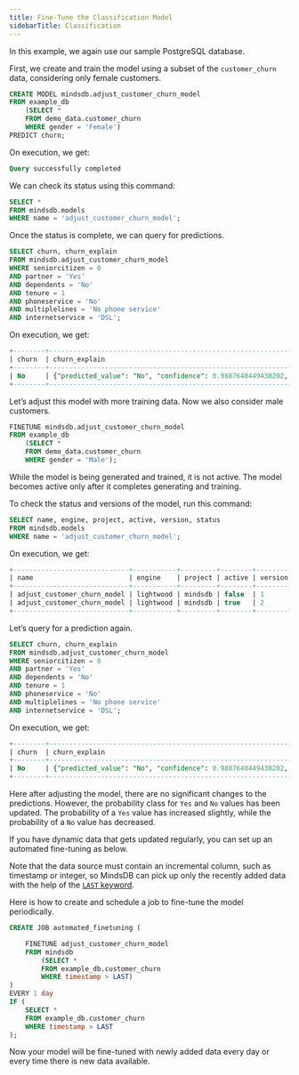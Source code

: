 ```yaml
---
title: Fine-Tune the Classification Model
sidebarTitle: Classification
---
```


In this example, we again use our sample PostgreSQL database.

First, we create and train the model using a subset of the `customer_churn` data, considering only female customers.

```sql
CREATE MODEL mindsdb.adjust_customer_churn_model
FROM example_db
    (SELECT *
    FROM demo_data.customer_churn
    WHERE gender = 'Female')
PREDICT churn;
```

On execution, we get:

```sql
Query successfully completed
```

We can check its status using this command:

```sql
SELECT *
FROM mindsdb.models
WHERE name = 'adjust_customer_churn_model';
```

Once the status is complete, we can query for predictions.

```sql
SELECT churn, churn_explain
FROM mindsdb.adjust_customer_churn_model
WHERE seniorcitizen = 0
AND partner = 'Yes'
AND dependents = 'No'
AND tenure = 1
AND phoneservice = 'No'
AND multiplelines = 'No phone service'
AND internetservice = 'DSL';
```

On execution, we get:

```sql
+--------+------------------------------------------------------------------------------------------------------------------------------------------------------------+
| churn  | churn_explain                                                                                                                                              |
+--------+------------------------------------------------------------------------------------------------------------------------------------------------------------+
| No     | {"predicted_value": "No", "confidence": 0.9887640449438202, "anomaly": null, "truth": null, "probability_class_No": 0.934, "probability_class_Yes": 0.066} |
+--------+------------------------------------------------------------------------------------------------------------------------------------------------------------+
```
 
Let’s adjust this model with more training data. Now we also consider male customers.

```sql
FINETUNE mindsdb.adjust_customer_churn_model
FROM example_db
    (SELECT *
    FROM demo_data.customer_churn
    WHERE gender = 'Male');
```

<Warning>
While the model is being generated and trained, it is not active. The model becomes active only after it completes generating and training.
</Warning>

To check the status and versions of the model, run this command:

```sql
SELECT name, engine, project, active, version, status
FROM mindsdb.models
WHERE name = 'adjust_customer_churn_model';
```

On execution, we get:

```sql
+-----------------------------+-----------+---------+--------+---------+----------+
| name                        | engine    | project | active | version | status   |
+-----------------------------+-----------+---------+--------+---------+----------+
| adjust_customer_churn_model | lightwood | mindsdb | false  | 1       | complete |
| adjust_customer_churn_model | lightwood | mindsdb | true   | 2       | complete |
+-----------------------------+-----------+---------+--------+---------+----------+
```

Let’s query for a prediction again.

```sql
SELECT churn, churn_explain
FROM mindsdb.adjust_customer_churn_model
WHERE seniorcitizen = 0
AND partner = 'Yes'
AND dependents = 'No'
AND tenure = 1
AND phoneservice = 'No'
AND multiplelines = 'No phone service'
AND internetservice = 'DSL';
```

On execution, we get:

```sql
+--------+--------------------------------------------------------------------------------------------------------------------------------------------------------------+
| churn  | churn_explain                                                                                                                                                |
+--------+--------------------------------------------------------------------------------------------------------------------------------------------------------------+
| No     | {"predicted_value": "No", "confidence": 0.9887640449438202, "anomaly": null, "truth": null, "probability_class_No": 0.9294, "probability_class_Yes": 0.0706} |
+--------+--------------------------------------------------------------------------------------------------------------------------------------------------------------+
```

Here after adjusting the model, there are no significant changes to the predictions. However, the probability class for `Yes` and `No` values has been updated. The probability of a `Yes` value has increased slightly, while the probability of a `No` value has decreased.

<Tip>
If you have dynamic data that gets updated regularly, you can set up an automated fine-tuning as below.

Note that the data source must contain an incremental column, such as timestamp or integer, so MindsDB can pick up only the recently added data with the help of the [`LAST` keyword](/mindsdb_sql/sql/create/jobs#last).

Here is how to create and schedule a job to fine-tune the model periodically.

```sql
CREATE JOB automated_finetuning (

    FINETUNE adjust_customer_churn_model
    FROM mindsdb
        (SELECT *
        FROM example_db.customer_churn
        WHERE timestamp > LAST)
)
EVERY 1 day
IF (
    SELECT *
    FROM example_db.customer_churn
    WHERE timestamp > LAST
);
```

Now your model will be fine-tuned with newly added data every day or every time there is new data available.
</Tip>
